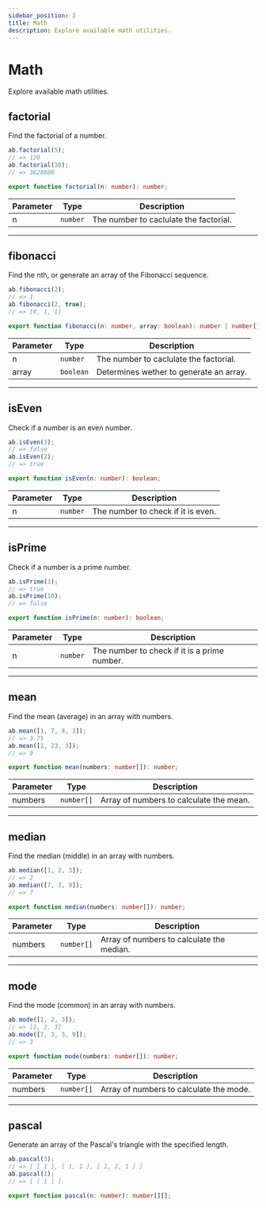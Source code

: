```yaml
---
sidebar_position: 2
title: Math
description: Explore available math utilities.
---
```


# Math

Explore available math utilities.

## factorial

Find the factorial of a number.

```js
ab.factorial(5);
// => 120
ab.factorial(10);
// => 3628800
```

```ts
export function factorial(n: number): number;
```

| Parameter | Type                | Description                                                |
|-----------|---------------------|------------------------------------------------------------|
| n         | `number`            | The number to caclulate the factorial.                     |

---

## fibonacci

Find the nth, or generate an array of the Fibonacci sequence.

```js
ab.fibonacci(2);
// => 1
ab.fibonacci(2, true);
// => [0, 1, 1]
```

```ts
export function fibonacci(n: number, array: boolean): number | number[];
```

| Parameter | Type                | Description                                                |
|-----------|---------------------|------------------------------------------------------------|
| n         | `number`            | The number to caclulate the factorial.                     |
| array     | `boolean`           | Determines wether to generate an array.                    |

---

## isEven

Check if a number is an even number.

```js
ab.isEven(3);
// => false
ab.isEven(2);
// => true
```

```ts
export function isEven(n: number): boolean;
```

| Parameter | Type                | Description                                |
|-----------|---------------------|--------------------------------------------|
| n         | `number`            | The number to check if it is even.         |

---

## isPrime

Check if a number is a prime number.

```js
ab.isPrime(3);
// => true
ab.isPrime(10);
// => false
```

```ts
export function isPrime(n: number): boolean;
```

| Parameter | Type                | Description                                      |
|-----------|---------------------|--------------------------------------------------|
| n         | `number`            | The number to check if it is a prime number.     |

---

## mean

Find the mean (average) in an array with numbers.

```js
ab.mean([1, 7, 4, 3]);
// => 3.75
ab.mean([1, 23, 3]);
// => 9
```

```ts
export function mean(numbers: number[]): number;
```

| Parameter | Type                | Description                                      |
|-----------|---------------------|--------------------------------------------------|
| numbers   | `number[]`          | Array of numbers to calculate the mean.          |

---

## median

Find the median (middle) in an array with numbers.

```js
ab.median([1, 2, 3]);
// => 2
ab.median([7, 3, 9]);
// => 7
```

```ts
export function median(numbers: number[]): number;
```

| Parameter | Type                | Description                                      |
|-----------|---------------------|--------------------------------------------------|
| numbers   | `number[]`          | Array of numbers to calculate the median.        |

---

## mode

Find the mode (common) in an array with numbers.

```js
ab.mode([1, 2, 3]);
// => [1, 2, 3]
ab.mode([7, 3, 3, 9]);
// => 3
```

```ts
export function mode(numbers: number[]): number;
```

| Parameter | Type                | Description                                      |
|-----------|---------------------|--------------------------------------------------|
| numbers   | `number[]`          | Array of numbers to calculate the mode.          |

---

## pascal

Generate an array of the Pascal's triangle with the specified length.

```js
ab.pascal(3);
// => [ [ 1 ], [ 1, 1 ], [ 1, 2, 1 ] ]
ab.pascal(1);
// => [ [ 1 ] ]
```

```ts
export function pascal(n: number): number[][];
```
